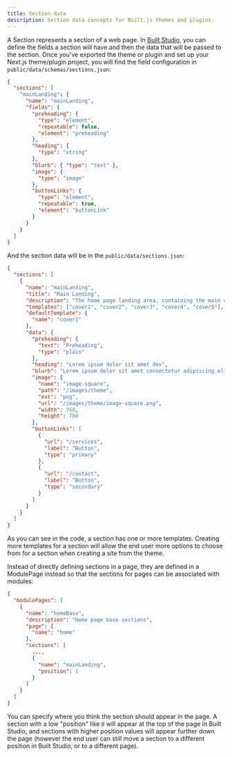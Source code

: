 ```yaml
---
title: Section data
description: Section data concepts for Built.js themes and plugins.
---
```


A Section represents a section of a web page. In [Built Studio](/built-studio), you can define the fields a section will have and then the data that will be passed to the section.
Once you've exported the theme or plugin and set up your Next.js theme/plugin project, you will find the field configuration in ```public/data/schemas/sections.json```:

```json title="public/data/schemas/sections.json" copy
{
  "sections": [
    "mainLanding": {
      "name": "mainLanding",
      "fields": {
        "preheading": {
          "type": "element",
          "repeatable": false,
          "element": "preheading"
        },
        "heading": {
          "type": "string"
        },
        "blurb": { "type": "text" },
        "image": {
          "type": "image"
        },
        "buttonLinks": {
          "type": "element",
          "repeatable": true,
          "element": "buttonLink"
        }
      }
    }
  ]
}
```

And the section data will be in the ```public/data/sections.json```:
```json title="public/data/sections.json" copy
{
  "sections": [
    {
      "name": "mainLanding",
      "title": "Main Landing",
      "description": "The home page landing area, containing the main call-to-action.",
      "templates": ["cover1", "cover2", "cover3", "cover4", "cover5"],
      "defaultTemplate": {
        "name": "cover1"
      },
      "data": {
        "preheading": {
          "text": "Preheading",
          "type": "plain"
        },
        "heading": "Lorem ipsum dolor sit amet dev",
        "blurb": "Lorem ipsum dolor sit amet consectetur adipiscing elit sed do eiusmod tempor incididunt ut labore et dolore magna aliqua.",
        "image": {
          "name": "image-square",
          "path": "/images/theme",
          "ext": "png",
          "url": "/images/theme/image-square.png",
          "width": 768,
          "height": 768
        },
        "buttonLinks": [
          {
            "url": "/services",
            "label": "Button",
            "type": "primary"
          },
          {
            "url": "/contact",
            "label": "Button",
            "type": "secondary"
          }
        ]
      }
    } 
  ]
}
```

As you can see in the code, a section has one or more templates. Creating more templates for a section will allow the end user more options to choose from for a section when creating a site from the theme.

Instead of directly defining sections in a page, they are defined in a ModulePage instead so that the sections for pages can be associated with modules:

```json title="public/data/module-pages.json" copy
{
  "modulePages": [
    {
      "name": "homeBase",
      "description": "Home page base sections",
      "page": {
        "name": "home"
      },
      "sections": [
        ...,
        {
          "name": "mainLanding",
          "position": 1
        }
      ]
    }
  ]
}
```

You can specify where you think the section should appear in the page. A section with a low "position" like `0` will appear at the top of the page in Built Studio, and sections with higher position values will appear further down the page (however the end user can still move a section to a different position in Built Studio, or to a different page).